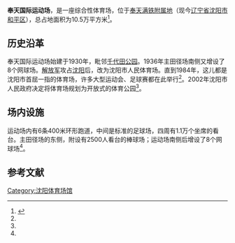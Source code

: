 {{onesource}}
'''奉天国际运动场'''，是一座综合性体育场，位于[[奉天满铁附属地|奉天满铁附属地]]（现今[[辽宁省|辽宁省]][[沈阳市|沈阳市]][[和平区_(瀋陽市)|和平区]]），总占地面积为10.5万平方米<ref name="沈阳晚报">{{cite news| url=http://chinaneast.xinhuanet.com/dbtk/2008-04/23/content_13061509.htm| title=场馆见证沈阳体育成长| work=《沈阳晚报》| date=2008-04-23| accessdate=2013-12-24| deadurl=yes| archiveurl=https://web.archive.org/web/20080515235545/http://chinaneast.xinhuanet.com/dbtk/2008-04/23/content_13061509.htm| archivedate=2008-05-15}}</ref>。

==历史沿革==
奉天国际运动场始建于1930年，毗邻[[千代田公园|千代田公园]]。1936年主田径场南侧又增设了8个网球场。[[中国人民解放军|解放军]]攻占[[沈阳|沈阳]]后，改为沈阳市人民体育场。直到1984年，这儿都是沈阳市首屈一指的体育场，许多大型运动会、足球赛都在此举行<ref name="沈阳晚报"></ref>。2002年沈阳市人民政府决定将体育场规划为开放式的体育公园<ref name="沈阳晚报"></ref>。

==场内设施==
运动场内有6条400米环形跑道，中间是标准的足球场，四周有1.1万个坐席的看台。主田径场的东侧，附设有2500人看台的棒球场；运动场南侧后增设了8个网球场<ref name="沈阳晚报"></ref>。

==参考文献==
{{reflist}}

{{沈阳近代历史文化专题}}
{{奉天满铁附属地}}
[[Category:沈阳体育场馆|Category:沈阳体育场馆]]